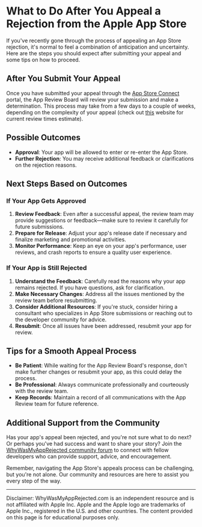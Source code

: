 # What to Do After You Appeal a Rejection from the Apple App Store

If you've recently gone through the process of appealing an App Store rejection,
it's normal to feel a combination of anticipation and uncertainty. Here are the
steps you should expect after submitting your appeal and some tips on how to
proceed.

## After You Submit Your Appeal

Once you have submitted your appeal through the [App Store
Connect](https://appstoreconnect.apple.com/) portal, the App Review Board will
review your submission and make a determination. This process may take from a
few days to a couple of weeks, depending on the complexity of your appeal (check
out [this](https://www.runway.team/appreviewtimes) website for current review
times estimate).

## Possible Outcomes

- **Approval**: Your app will be allowed to enter or re-enter the App Store.
- **Further Rejection**: You may receive additional feedback or clarifications
  on the rejection reasons.

## Next Steps Based on Outcomes

### If Your App Gets Approved

1. **Review Feedback**: Even after a successful appeal, the review team may
   provide suggestions or feedback—make sure to review it carefully for future
   submissions.
2. **Prepare for Release**: Adjust your app's release date if necessary and
   finalize marketing and promotional activities.
3. **Monitor Performance**: Keep an eye on your app's performance, user reviews,
   and crash reports to ensure a quality user experience.

### If Your App is Still Rejected

1. **Understand the Feedback**: Carefully read the reasons why your app remains
   rejected. If you have questions, ask for clarification.
2. **Make Necessary Changes**: Address all the issues mentioned by the review
   team before resubmitting.
3. **Consider Additional Resources**: If you're stuck, consider hiring a
   consultant who specializes in App Store submissions or reaching out to the
   developer community for advice.
4. **Resubmit**: Once all issues have been addressed, resubmit your app for
   review.

## Tips for a Smooth Appeal Process

- **Be Patient**: While waiting for the App Review Board's response, don't make
  further changes or resubmit your app, as this could delay the process.
- **Be Professional**: Always communicate professionally and courteously with
  the review team.
- **Keep Records**: Maintain a record of all communications with the App Review
  team for future reference.

## Additional Support from the Community

Has your app's appeal been rejected, and you're not sure what to do next? Or
perhaps you've had success and want to share your story? Join the
[WhyWasMyAppRejected community
forum](https://github.com/whywasmyapprejected/whywasmyapprejected-com/discussions)
to connect with fellow developers who can provide support, advice, and
encouragement.

Remember, navigating the App Store's appeals process can be challenging, but
you're not alone. Our community and resources are here to assist you every step
of the way.

---
Disclaimer: WhyWasMyAppRejected.com is an independent resource and is not
affiliated with Apple Inc. Apple and the Apple logo are trademarks of Apple
Inc., registered in the U.S. and other countries. The content provided on this
page is for educational purposes only.